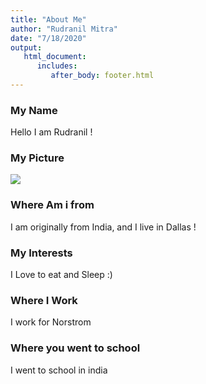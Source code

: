 ```yaml
---
title: "About Me"
author: "Rudranil Mitra"
date: "7/18/2020"
output: 
   html_document:
      includes:
         after_body: footer.html
---
```



### My Name 
Hello I am Rudranil !

### My Picture 
![](http://web.schoollog.in/images/img_avatar2.png)

### Where Am i from 
I am originally from India, and I live in Dallas ! 

### My Interests
I Love to eat and Sleep :) 

### Where I Work 
I work for Norstrom

### Where you went to school
I went to school in india 








